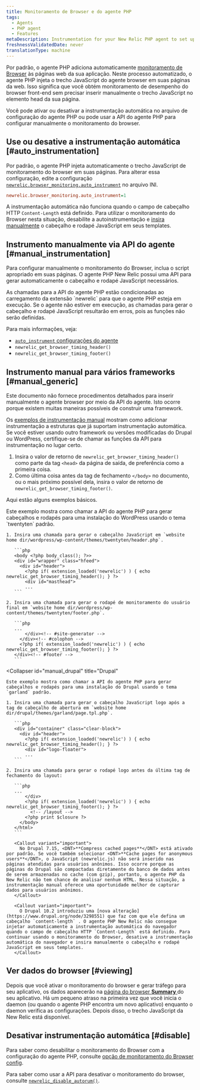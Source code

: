 ```yaml
---
title: Monitoramento de Browser e do agente PHP
tags:
  - Agents
  - PHP agent
  - Features
metaDescription: Instrumentation for your New Relic PHP agent to set up browser monitoring.
freshnessValidatedDate: never
translationType: machine
---
```


Por padrão, o agente PHP adiciona automaticamente [monitoramento de Browser](/docs/browser/new-relic-browser/getting-started/introduction-new-relic-browser) às páginas web da sua aplicação. Neste processo automatizado, o agente PHP injeta o trecho JavaScript do agente browser em suas páginas da web. Isso significa que você obtém monitoramento de desempenho do browser front-end sem precisar inserir manualmente o trecho JavaScript no elemento head da sua página.

Você pode ativar ou desativar a instrumentação automática no arquivo de configuração do agente PHP ou pode usar a API do agente PHP para configurar manualmente o monitoramento do browser.

## Use ou desative a instrumentação automática [#auto_instrumentation]

Por padrão, o agente PHP injeta automaticamente o trecho JavaScript de monitoramento do browser em suas páginas. Para alterar essa configuração, edite a configuração [`newrelic.browser_monitoring.auto_instrument`](/docs/apm/agents/php-agent/configuration/php-agent-configuration/#inivar-autorum) no arquivo INI.

```ini
newrelic.browser_monitoring.auto_instrument=1
```

A instrumentação automática não funciona quando o campo de cabeçalho HTTP `Content-Length` está definido. Para utilizar o monitoramento do Browser nesta situação, desabilite a autoinstrumentação e [insira manualmente](#manual_instrumentation) o cabeçalho e rodapé JavaScript em seus templates.

## Instrumento manualmente via API do agente [#manual_instrumentation]

Para configurar manualmente o monitoramento do Browser, inclua o script apropriado em suas páginas. O agente PHP New Relic possui uma API para gerar automaticamente o cabeçalho e rodapé JavaScript necessários.

<Callout variant="important">
  As chamadas para a API do agente PHP estão condicionadas ao carregamento da extensão `newrelic` para que o agente PHP esteja em execução. Se o agente não estiver em execução, as chamadas para gerar o cabeçalho e rodapé JavaScript resultarão em erros, pois as funções não serão definidas.
</Callout>

Para mais informações, veja:

* [`auto_instrument` configurações do agente](/docs/agents/php-agent/configuration/php-agent-configuration#inivar-autorum)
* `newrelic_get_browser_timing_header()`
* `newrelic_get_browser_timing_footer()`

## Instrumento manual para vários frameworks [#manual_generic]

Este documento não fornece procedimentos detalhados para inserir manualmente o agente browser por meio da API do agente. Isto ocorre porque existem muitas maneiras possíveis de construir uma framework.

Os [exemplos de instrumentação manual](#manual_examples) mostram como adicionar instrumentação a estruturas que já suportam instrumentação automática. Se você estiver usando outro framework ou versões modificadas do Drupal ou WordPress, certifique-se de chamar as funções da API para instrumentação no lugar certo.

1. Insira o valor de retorno de `newrelic_get_browser_timing_header()` como parte da tag `<head>` da página de saída, de preferência como a primeira coisa.
2. Como última coisa antes da tag de fechamento `</body>` no documento, ou o mais próximo possível dela, insira o valor de retorno de `newrelic_get_browser_timing_footer()`.

Aqui estão alguns exemplos básicos.

<CollapserGroup>
  <Collapser
    id="manual_wp"
    title="WordPress"
  >
    Este exemplo mostra como chamar a API do agente PHP para gerar cabeçalhos e rodapés para uma instalação do WordPress usando o tema `twentyten` padrão.

    1. Insira uma chamada para gerar o cabeçalho JavaScript em `website home dir/wordpress/wp-content/themes/twentyten/header.php`.

       ```php
       <body <?php body_class(); ?>>
       <div id="wrapper" class="hfeed">
         <div id="header">
           <?php if( extension_loaded('newrelic') ) { echo newrelic_get_browser_timing_header(); } ?>
           <div id="masthead">
           ...
       ```

    2. Insira uma chamada para gerar o rodapé de monitoramento do usuário final em `website home dir/wordpress/wp-content/themes/twentyten/footer.php`.

       ```php
       ...
           </div><!-- #site-generator -->
         </div><!-- #colophon -->
         <?php if( extension_loaded('newrelic') ) { echo newrelic_get_browser_timing_footer(); } ?>
       </div><!-- #footer -->
       ```
  </Collapser>

  <Collapser
    id="manual_drupal"
    title="Drupal"
  >
    Este exemplo mostra como chamar a API do agente PHP para gerar cabeçalhos e rodapés para uma instalação do Drupal usando o tema `garland` padrão.

    1. Insira uma chamada para gerar o cabeçalho JavaScript logo após a tag de cabeçalho de abertura em `website home dir/drupal/themes/garland/page.tpl.php`.

       ```php
       <div id="container" class="clear-block">
         <div id="header">
           <?php if( extension_loaded('newrelic') ) { echo newrelic_get_browser_timing_header(); } ?>
           <div id="logo-floater">
           ...
       ```

    2. Insira uma chamada para gerar o rodapé logo antes da última tag de fechamento do layout:

       ```php
       ...
           </div>
           <?php if( extension_loaded('newrelic') ) { echo newrelic_get_browser_timing_footer(); } ?>
             <!-- /layout -->
           <?php print $closure ?>
         </body>
       </html>
       ```

       <Callout variant="important">
         No Drupal 7.15, <DNT>**Compress cached pages**</DNT> está ativado por padrão. Se você também selecionar <DNT>**Cache pages for anonymous users**</DNT>, o JavaScript (newrelic.js) não será inserido nas páginas atendidas para usuários anônimos. Isso ocorre porque as páginas do Drupal são compactadas diretamente do banco de dados antes de serem armazenadas no cache (com gzip), portanto, o agente PHP da New Relic não tem chance de analisar nenhum HTML. Nessa situação, a instrumentação manual oferece uma oportunidade melhor de capturar dados para usuários anônimos.
       </Callout>

       <Callout variant="important">
         O Drupal 10.2 introduziu uma [nova alteração](https://www.drupal.org/node/3298551) que faz com que ele defina um cabeçalho `content-length` . O agente PHP New Relic não consegue injetar automaticamente a instrumentação automática do navegador quando o campo de cabeçalho HTTP `Content-Length` está definido. Para continuar usando o monitoramento do Browser, desative a instrumentação automática do navegador e insira manualmente o cabeçalho e rodapé JavaScript em seus templates.
       </Callout>
  </Collapser>
</CollapserGroup>

## Ver dados do browser [#viewing]

Depois que você ativar o monitoramento do browser e gerar tráfego para seu aplicativo, os dados aparecerão na [página do browser <DNT>**Summary**</DNT> ](/docs/browser/new-relic-browser/getting-started/browser-overview-page-website-performance-summary)do seu aplicativo. Há um pequeno atraso na primeira vez que você inicia o daemon (ou quando o agente PHP encontra um novo aplicativo) enquanto o daemon verifica as configurações. Depois disso, o trecho JavaScript da New Relic está disponível.

## Desativar instrumentação automática [#disable]

Para saber como desabilitar o monitoramento do Browser com a configuração do agente PHP, consulte [opção de monitoramento do Browser config](/docs/agents/php-agent/configuration/php-agent-configuration#inivar-autorum).

Para saber como usar a API para desativar o monitoramento do browser, consulte [`newrelic_disable_autorum()`](/docs/agents/php-agent/php-agent-api/newrelic_disable_autorum).
